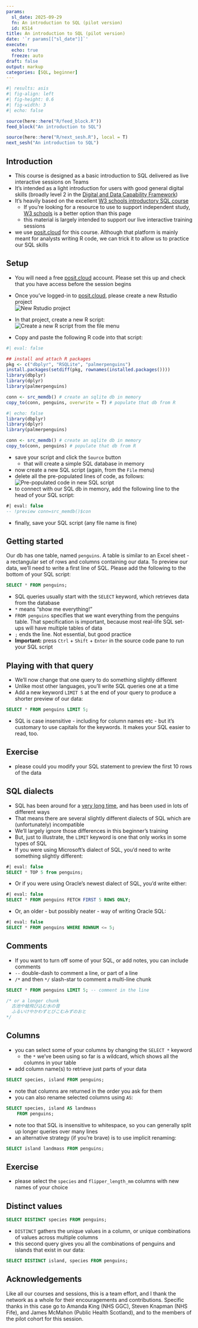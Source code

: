 ---
params:
  sl_date: 2025-09-29
  fn: An introduction to SQL (pilot version)
  id: KS14
title: An introduction to SQL (pilot version)
date: '`r params[["sl_date"]]`'
execute: 
  echo: true
  freeze: auto
draft: false
output: markup
categories: [SQL, beginner]
---


```{r}
#| results: asis
#| fig-align: left
#| fig-height: 0.6
#| fig-width: 3
#| echo: false

source(here::here("R/feed_block.R"))
feed_block("An introduction to SQL")

source(here::here("R/next_sesh.R"), local = T)
next_sesh("An introduction to SQL")
```


## Introduction

* This course is designed as a basic introduction to SQL delivered as live interactive sessions on Teams
* It's intended as a light introduction for users with good general digital skills (broadly level 2 in the [Digital and Data Capability Framework](https://learn.nes.nhs.scot/76134))
* It's heavily based on the excellent [W3 schools introductory SQL course](https://www.w3schools.com/sql/)
    * If you're looking for a resource to use to support independent study, [W3 schools](https://www.w3schools.com/sql/) is a better option than this page
    * this material is largely intended to support our live interactive training sessions
* we use [posit.cloud](https://posit.cloud/) for this course. Although that platform is mainly meant for analysts writing R code, we can trick it to allow us to practice our SQL skills

## Setup

* You will need a free [posit.cloud](https://posit.cloud/) account. Please set this up and check that you have access before the session begins
* Once you've logged-in to [posit.cloud](https://posit.cloud/), please create a new Rstudio project </br>![New Rstudio project](src/images/sql_intro_create_project.png)
* In that project, create a new R script: </br>![Create a new R script from the file menu](src/images/sql_intro_create_script.png)

* Copy and paste the following R code into that script:

```{r r-script}
#| eval: false

## install and attach R packages
pkg <- c("dbplyr", "RSQLite", "palmerpenguins")
install.packages(setdiff(pkg, rownames(installed.packages())))  
library(dbplyr)
library(dplyr)
library(palmerpenguins)

conn <- src_memdb() # create an sqlite db in memory
copy_to(conn, penguins, overwrite = T) # populate that db from R
```


```{r}
#| echo: false
library(dbplyr)
library(dplyr)
library(palmerpenguins)

conn <- src_memdb() # create an sqlite db in memory
copy_to(conn, penguins) # populate that db from R
```

* save your script and click the `Source` button
    * that will create a simple SQL database in memory
* now create a new SQL script (again, from the `File` menu)
* delete all the pre-populated lines of code, as follows: </br>![Pre-populated code in new SQL script](src/images/new_sql.png)
* to connect with our SQL db in memory, add the following line to the head of your SQL script:

```{sql connection=src_memdb()$con}
#| eval: false
-- !preview conn=src_memdb()$con
```

* finally, save your SQL script (any file name is fine)

## Getting started

Our db has one table, named `penguins`. A table is similar to an Excel sheet - a rectangular set of rows and columns containing our data. To preview our data, we'll need to write a first line of SQL. Please add the following to the bottom of your SQL script:

```{sql connection=src_memdb()$con}
SELECT * FROM penguins;
```

* SQL queries usually start with the `SELECT` keyword, which retrieves data from the database
* `*` means "show me everything!"
* `FROM penguins` specifies that we want everything from the penguins table. That specification is important, because most real-life SQL set-ups will have multiple tables of data
* `;` ends the line. Not essential, but good practice
* **Important:** press `Ctrl` + `Shift` + `Enter` in the source code pane to run your SQL script

## Playing with that query

* We'll now change that one query to do something slightly different
* Unlike most other languages, you'll write SQL queries one at a time
* Add a new keyword `LIMIT 5` at the end of your query to produce a shorter preview of our data:

```{sql connection=src_memdb()$con}
SELECT * FROM penguins LIMIT 5;
```

* SQL is case insensitive - including for column names etc - but it's customary to use capitals for the keywords. It makes your SQL easier to read, too.

:::{.callout-note collapse=false appearance='default' icon=true}
## Exercise
+ please could you modify your SQL statement to preview the first 10 rows of the data
:::


## SQL dialects

* SQL has been around for a [very long time](https://en.wikipedia.org/wiki/SQL), and has been used in lots of different ways
* That means there are several slightly different dialects of SQL which are (unfortunately) incompatible
* We'll largely ignore those differences in this beginner's training
* But, just to illustrate, the `LIMIT` keyword is one that only works in some types of SQL
* If you were using Microsoft's dialect of SQL, you'd need to write something slightly different:

```{sql}
#| eval: false
SELECT * TOP 5 from penguins;
```

* Or if you were using Oracle's newest dialect of SQL, you'd write either:

```{sql}
#| eval: false
SELECT * FROM penguins FETCH FIRST 5 ROWS ONLY;
```

* Or, an older - but possibly neater - way of writing Oracle SQL:

```{sql}
#| eval: false
SELECT * FROM penguins WHERE ROWNUM <= 5;
```

## Comments

* If you want to turn off some of your SQL, or add notes, you can include comments
* `--` double-dash to comment a line, or part of a line
* `/*` and then `*/` slash-star to comment a multi-line chunk

```{sql connection=src_memdb()$con}
SELECT * FROM penguins LIMIT 5; -- comment in the line

/* or a longer chunk
  古池や蛙飛び込む水の音
  ふるいけやかわずとびこむみずのおと
*/  
```

## Columns

* you can select some of your columns by changing the `SELECT *` keyword
    - the `*` we've been using so far is a wildcard, which shows all the columns in your table
* add column name(s) to retrieve just parts of your data

```{sql connection=src_memdb()$con}
SELECT species, island FROM penguins;
```

+ note that columns are returned in the order you ask for them
+ you can also rename selected columns using `AS`:

```{sql connection=src_memdb()$con}
SELECT species, island AS landmass
    FROM penguins;
```

* note too that SQL is insensitive to whitespace, so you can generally split up longer queries over many lines
* an alternative strategy (if you're brave) is to use implicit renaming:

```{sql connection=src_memdb()$con}
SELECT island landmass FROM penguins;
```

:::{.callout-note collapse=false appearance='default' icon=true}
## Exercise
+ please select the `species` and `flipper_length_mm` columns with new names of your choice
:::


## Distinct values

```{sql connection=src_memdb()$con}
SELECT DISTINCT species FROM penguins;
```

* `DISTINCT` gathers the unique values in a column, or unique combinations of values across multiple columns
* this second query gives you all the combinations of penguins and islands that exist in our data:
    
```{sql connection=src_memdb()$con}
SELECT DISTINCT island, species FROM penguins;
```


## Acknowledgements

Like all our courses and sessions, this is a team effort, and I thank the network as a whole for their encouragements and contributions. Specific thanks in this case go to Amanda King (NHS GGC), Steven Knapman (NHS Fife), and James McMahon (Public Health Scotland), and to the members of the pilot cohort for this session.
